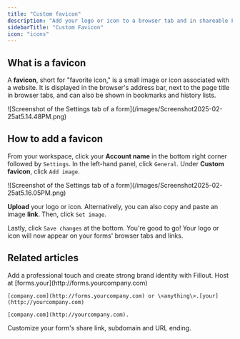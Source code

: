 ```yaml
---
title: "Custom favicon"
description: "Add your logo or icon to a browser tab and in shareable Fillout link previews."
sidebarTitle: "Custom Favicon"
icon: "icons"
---
```


## What is a favicon

A **favicon**, short for "favorite icon," is a small image or icon associated with a website. It is displayed in the browser's address bar, next to the page title in browser tabs, and can also be shown in bookmarks and history lists.

<Frame>
  ![Screenshot of the Settings tab of a form](/images/Screenshot2025-02-25at5.14.48PM.png)
</Frame>

## How to add a favicon

From your workspace, click your **Account name** in the bottom right corner followed by `Settings`. In the left-hand panel, click `General`. Under **Custom favicon**, click `Add image`.

<Frame>
  ![Screenshot of the Settings tab of a form](/images/Screenshot2025-02-25at5.16.05PM.png)
</Frame>

**Upload** your logo or icon. Alternatively, you can also copy and paste an image **link**. Then, click `Set image`.

Lastly, click `Save changes` at the bottom. You're good to go\! Your logo or icon will now appear on your forms' browser tabs and links.

## Related articles

<CardGroup cols={3}>
  <Card title="Add a logo" icon="airbnb" iconType="regular" color="#FFC738" href="/logo">
    Add a professional touch and create strong brand identity with Fillout.
  </Card>
  <Card title="Use custom domains" icon="globe" iconType="regular" color="#FFC738" href="/custom-domains">
    Host at [forms.your](http://forms.yourcompany.com)

    [company.com](http://forms.yourcompany.com) or \<anything\>.[your](http://yourcompany.com)

    [company.com](http://yourcompany.com).
  </Card>
  <Card title="Custom form links and share preview" icon="message-image" iconType="regular" color="#FFC738" href="/custom-link">
    Customize your form's share link, subdomain and URL ending.
  </Card>
</CardGroup>